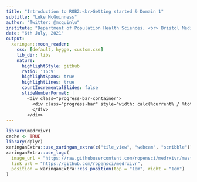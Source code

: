 ```yaml
---
title: "Introduction to ROB2:<br>Getting started & Domain 1"
subtitle: "Luke McGuinness"
author: "Twitter: @mcguinlu"
institute: "Department of Population Health Sciences, <br> Bristol Medical School"
date: "6th July, 2021"
output:
  xaringan::moon_reader:
    css: [default, hygge, custom.css]
    lib_dir: libs
    nature:
      highlightStyle: github
      ratio: '16:9'
      highlightSpans: true
      highlightLines: true
      countIncrementalSlides: false
      slideNumberFormat: |
        <div class="progress-bar-container">
          <div class="progress-bar" style="width: calc(%current% / %total% * 100%);">
          </div>
        </div>
---
```


``` r
library(medrxivr)
cache <- TRUE
library(dplyr)
xaringanExtra::use_xaringan_extra(c("tile_view", "webcam", "scribble"))
xaringanExtra::use_logo(
  image_url = "https://raw.githubusercontent.com/ropensci/medrxivr/master/man/figures/hex-medrxivr.png",
  link_url = "https://github.com/ropensci/medrxivr",
  position = xaringanExtra::css_position(top = "1em", right = "1em")
)
```
